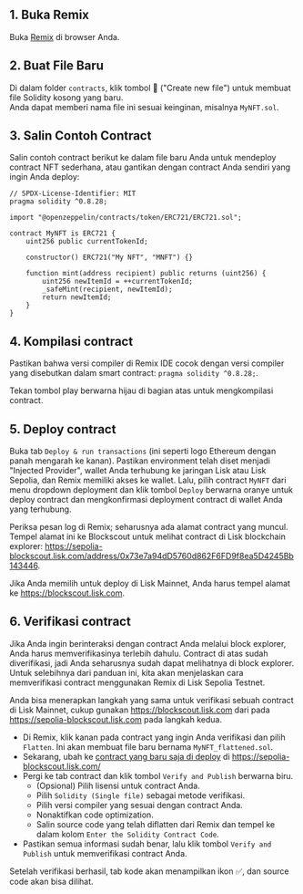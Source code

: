 ## 1. Buka Remix

Buka [Remix](https://remix.ethereum.org) di browser Anda.

## 2. Buat File Baru

Di dalam folder `contracts`, klik tombol 📄 ("Create new file") untuk membuat file Solidity kosong yang baru.  
Anda dapat memberi nama file ini sesuai keinginan, misalnya `MyNFT.sol`.

## 3. Salin Contoh Contract

Salin contoh contract berikut ke dalam file baru Anda untuk mendeploy contract NFT sederhana, atau gantikan dengan contract Anda sendiri yang ingin Anda deploy:

```solidity
// SPDX-License-Identifier: MIT
pragma solidity ^0.8.28;

import "@openzeppelin/contracts/token/ERC721/ERC721.sol";

contract MyNFT is ERC721 {
    uint256 public currentTokenId;

    constructor() ERC721("My NFT", "MNFT") {}

    function mint(address recipient) public returns (uint256) {
        uint256 newItemId = ++currentTokenId;
        _safeMint(recipient, newItemId);
        return newItemId;
    }
}
```

## 4. Kompilasi contract

Pastikan bahwa versi compiler di Remix IDE cocok dengan versi compiler yang disebutkan dalam smart contract: `pragma solidity ^0.8.28;`.

Tekan tombol play berwarna hijau di bagian atas untuk mengkompilasi contract.

## 5. Deploy contract

Buka tab `Deploy & run transactions` (ini seperti logo Ethereum dengan panah mengarah ke kanan).
Pastikan environment telah diset menjadi "Injected Provider", wallet Anda terhubung ke jaringan Lisk atau Lisk Sepolia, dan Remix memiliki akses ke wallet.
Lalu, pilih contract `MyNFT` dari menu dropdown deployment dan klik tombol `Deploy` berwarna oranye untuk deploy contract dan mengkonfirmasi deployment contract di wallet Anda yang terhubung.

Periksa pesan log di Remix; seharusnya ada alamat contract yang muncul.
Tempel alamat ini ke Blockscout untuk melihat contract di Lisk blockchain explorer: https://sepolia-blockscout.lisk.com/address/0x73e7a94dD5760d862F6FD9f8ea5D4245Bb143446.

Jika Anda memilih untuk deploy di Lisk Mainnet, Anda harus tempel alamat ke https://blockscout.lisk.com.

## 6. Verifikasi contract

Jika Anda ingin berinteraksi dengan contract Anda melalui block explorer, Anda harus memverifikasinya terlebih dahulu.
Contract di atas sudah diverifikasi, jadi Anda seharusnya sudah dapat melihatnya di block explorer.
Untuk selebihnya dari panduan ini, kita akan menjelaskan cara memverifikasi contract menggunakan Remix di Lisk Sepolia Testnet.

Anda bisa menerapkan langkah yang sama untuk verifikasi sebuah contract di Lisk Mainnet, cukup gunakan https://blockscout.lisk.com dari pada https://sepolia-blockscout.lisk.com pada langkah kedua.

  - Di Remix, klik kanan pada contract yang ingin Anda verifikasi dan pilih `Flatten`.
  Ini akan membuat file baru bernama `MyNFT_flattened.sol`.
  - Sekarang, ubah ke [contract yang baru saja di deploy](https://sepolia-blockscout.lisk.com/address/0x73e7a94dD5760d862F6FD9f8ea5D4245Bb143446) di https://sepolia-blockscout.lisk.com/
  - Pergi ke tab contract dan klik tombol `Verify and Publish` berwarna biru.
    - (Opsional) Pilih lisensi untuk contract Anda.
    - Pilih `Solidity (Single file)` sebagai metode verifikasi.
    - Pilih versi compiler yang sesuai dengan contract Anda.
    - Nonaktifkan code optimization.
    - Salin source code yang telah diflatten dari Remix dan tempel ke dalam kolom `Enter the Solidity Contract Code`.
  - Pastikan semua informasi sudah benar, lalu klik tombol `Verify and Publish` untuk memverifikasi contract Anda.
  
  Setelah verifikasi berhasil, tab kode akan menampilkan ikon ✅, dan source code akan bisa dilihat.
